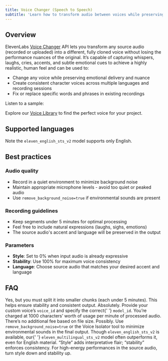```yaml
---
title: Voice Changer (Speech to Speech)
subtitle: 'Learn how to transform audio between voices while preserving emotion and delivery.'
---
```


## Overview

ElevenLabs [Voice Changer](/docs/api-reference/voice-changer) API lets you transform any source audio (recorded or uploaded) into a different, fully cloned voice without losing the performance nuances of the original. It’s capable of capturing whispers, laughs, cries, accents, and subtle emotional cues to achieve a highly realistic, human feel and can be used to:

- Change any voice while preserving emotional delivery and nuance
- Create consistent character voices across multiple languages and recording sessions
- Fix or replace specific words and phrases in existing recordings

Listen to a sample:

<CardGroup cols={2}>
  <elevenlabs-audio-player
    audio-title="Original Audio"
    audio-src="https://storage.googleapis.com/eleven-public-cdn/audio/marketing/george.mp3"
  />
  <elevenlabs-audio-player
    audio-title="Converted Audio"
    audio-src="https://storage.googleapis.com/eleven-public-cdn/audio/marketing/george.mp3"
  />
</CardGroup>

Explore our [Voice Library](https://elevenlabs.io/community) to find the perfect voice for your project.

## Supported languages

<Markdown src="/snippets/v2-model-languages.mdx" />

Note the `eleven_english_sts_v2` model supports only English.

## Best practices

### Audio quality

- Record in a quiet environment to minimize background noise
- Maintain appropriate microphone levels - avoid too quiet or peaked audio
- Use `remove_background_noise=true` if environmental sounds are present

### Recording guidelines

- Keep segments under 5 minutes for optimal processing
- Feel free to include natural expressions (laughs, sighs, emotions)
- The source audio's accent and language will be preserved in the output

### Parameters

- **Style**: Set to 0% when input audio is already expressive
- **Stability**: Use 100% for maximum voice consistency
- **Language**: Choose source audio that matches your desired accent and language

## FAQ

<AccordionGroup>

<Accordion title="Can I convert more than 5 minutes of audio?">
  Yes, but you must split it into smaller chunks (each under 5 minutes). This helps ensure stability
  and consistent output.
</Accordion>

<Accordion title="Can I use my own custom/cloned voice for output?">
  Absolutely. Provide your custom voice’s <code>voice_id</code> and specify the correct{' '}
  <code>model_id</code>.
</Accordion>

<Accordion title="How is billing handled?">
  You’re charged at 1000 characters’ worth of usage per minute of processed audio. There’s no
  additional fee based on file size.
</Accordion>

<Accordion title="Does the AI reproduce background noise?">
  Possibly. Use <code>remove_background_noise=true</code> or the Voice Isolator tool to minimize
  environmental sounds in the final output.
</Accordion>

<Accordion title="Which model is best for English audio?">
  Though <code>eleven_english_sts_v2</code> is available, our{' '}
  <code>eleven_multilingual_sts_v2</code> model often outperforms it, even for English material.
</Accordion>

<Accordion title="How does style & stability work?">
  “Style” adds interpretative flair; “stability” enforces consistency. For high-energy performances
  in the source audio, turn style down and stability up.
</Accordion>

</AccordionGroup>
